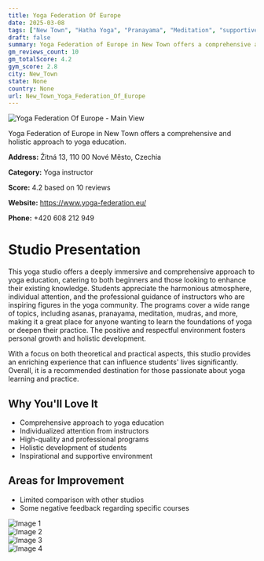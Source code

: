 ```yaml
---
title: Yoga Federation Of Europe
date: 2025-03-08
tags: ["New Town", "Hatha Yoga", "Pranayama", "Meditation", "supportive atmosphere", "professionalism", "New Town"]  
draft: false
summary: Yoga Federation of Europe in New Town offers a comprehensive and holistic approach to yoga education.
gm_reviews_count: 10
gm_totalScore: 4.2
gym_score: 2.8
city: New_Town
state: None
country: None
url: New_Town_Yoga_Federation_Of_Europe
---
```


<div className="aspect-[16/9] relative my-8">
  <img 
    src="https://lh5.googleusercontent.com/p/AF1QipNGP8snhVQAx6bBqNAZ8TcjfaspEp1Hzma50Y25=w1920-h1080-k-no"
    alt="Yoga Federation Of Europe - Main View"
    className="object-cover absolute inset-0 w-full h-full rounded-lg"
  />
</div>

Yoga Federation of Europe in New Town offers a comprehensive and holistic approach to yoga education.

**Address:** Žitná 13, 110 00 Nové Město, Czechia

**Category:** Yoga instructor

**Score:** 4.2 based on 10 reviews

**Website:** https://www.yoga-federation.eu/

**Phone:** +420 608 212 949

# Studio Presentation

This yoga studio offers a deeply immersive and comprehensive approach to yoga education, catering to both beginners and those looking to enhance their existing knowledge. Students appreciate the harmonious atmosphere, individual attention, and the professional guidance of instructors who are inspiring figures in the yoga community. The programs cover a wide range of topics, including asanas, pranayama, meditation, mudras, and more, making it a great place for anyone wanting to learn the foundations of yoga or deepen their practice. The positive and respectful environment fosters personal growth and holistic development.

With a focus on both theoretical and practical aspects, this studio provides an enriching experience that can influence students' lives significantly. Overall, it is a recommended destination for those passionate about yoga learning and practice.

## Why You'll Love It

- Comprehensive approach to yoga education
- Individualized attention from instructors
- High-quality and professional programs
- Holistic development of students
- Inspirational and supportive environment

## Areas for Improvement

- Limited comparison with other studios
- Some negative feedback regarding specific courses

<div className="grid grid-cols-1 xl:grid-cols-2 gap-4 my-8">
<div className="aspect-[4/3] relative"><img src="https://lh5.googleusercontent.com/p/AF1QipOsj3Wn3s4PJ5GVJwMgpMgzVcEzKBF9oXd3lDI5=w1920-h1080-k-no" alt="Image 1" className="object-cover absolute inset-0 w-full h-full rounded-lg" /></div>
<div className="aspect-[4/3] relative"><img src="https://lh5.googleusercontent.com/p/AF1QipPPkYjqJ2HbCv_KE7OCS8s7UxpCTKPc5igXbjqW=w1920-h1080-k-no" alt="Image 2" className="object-cover absolute inset-0 w-full h-full rounded-lg" /></div>
<div className="aspect-[4/3] relative"><img src="https://lh5.googleusercontent.com/p/AF1QipPR3mRreyJEmdJumzOxlbumtO8jpWqGa2xNWKYb=w1920-h1080-k-no" alt="Image 3" className="object-cover absolute inset-0 w-full h-full rounded-lg" /></div>
<div className="aspect-[4/3] relative"><img src="https://lh5.googleusercontent.com/p/AF1QipPL97g1B_8OtKkhOVVqQPuLYf-lexb5ae3FSIJs=w1920-h1080-k-no" alt="Image 4" className="object-cover absolute inset-0 w-full h-full rounded-lg" /></div>
</div>